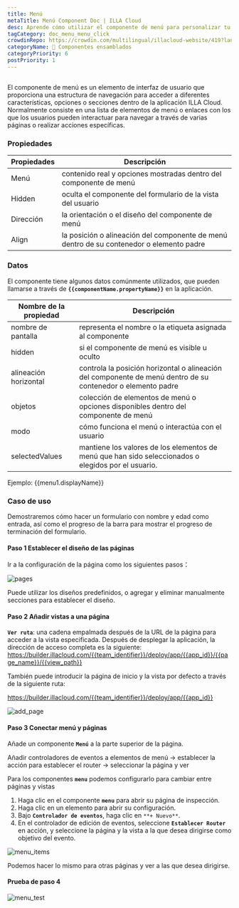 ```yaml
---
title: Menú
metaTitle: Menú Component Doc | ILLA Cloud
desc: Aprende cómo utilizar el componente de menú para personalizar tu aplicación en ILLA Cloud.
tagCategory: doc_menu_menu_click
crowdinRepo: https://crowdin.com/multilingual/illacloud-website/419?languages=es&filter=basic&value=0
categoryName: 🧬 Componentes ensamblados
categoryPriority: 6
postPriority: 1
---
```


## <h2 hidden>¿Qué es Menú?</h2>

El componente de menú es un elemento de interfaz de usuario que proporciona una estructura de navegación para acceder a diferentes características, opciones o secciones dentro de la aplicación ILLA Cloud. Normalmente consiste en una lista de elementos de menú o enlaces con los que los usuarios pueden interactuar para navegar a través de varias páginas o realizar acciones específicas.

### Propiedades

| Propiedades | Descripción                                                                                             |
| ----------- | ------------------------------------------------------------------------------------------------------- |
| Menú        | contenido real y opciones mostradas dentro del componente de menú                                       |
| Hidden      | oculta el componente del formulario de la vista del usuario                                             |
| Dirección   | la orientación o el diseño del componente de menú                                                       |
| Align       | la posición o alineación del componente de menú dentro de su contenedor o elemento padre                |

### Datos

El componente tiene algunos datos comúnmente utilizados, que pueden llamarse a través de **`{{componentName.propertyName}}`** en la aplicación.

| Nombre de la propiedad   | Descripción                                                                                                                     |
| ------------------------ | ------------------------------------------------------------------------------------------------------------------------------- |
| nombre de pantalla       | representa el nombre o la etiqueta asignada al componente                                                                       |
| hidden                   | si el componente de menú es visible u oculto                                                                                    |
| alineación horizontal    | controla la posición horizontal o alineación del componente de menú dentro de su contenedor o elemento padre                    |
| objetos                  | colección de elementos de menú o opciones disponibles dentro del componente de menú                                             |
| modo                     | cómo funciona el menú o interactúa con el usuario                                                                               |
| selectedValues           | mantiene los valores de los elementos de menú que han sido seleccionados o elegidos por el usuario.                             |

Ejemplo: {{menu1.displayName}}

### Caso de uso

Demostraremos cómo hacer un formulario con nombre y edad como entrada, así como el progreso de la barra para mostrar el progreso de terminación del formulario.

#### Paso 1 Establecer el diseño de las páginas

Ir a la configuración de la página como los siguientes pasos：

![pages](https://cdn.illacloud.com/official-website/img/docs/pages.png)

Puede utilizar los diseños predefinidos, o agregar y eliminar manualmente secciones para establecer el diseño.

#### Paso 2 Añadir vistas a una página

**`Ver ruta`**: una cadena empalmada después de la URL de la página para acceder a la vista especificada. Después de desplegar la aplicación, la dirección de acceso completa es la siguiente: https://builder.illacloud.com/{{team_identifier}}/deploy/app/{{app_id}}/{{page_name}}/{{view_path}}

También puede introducir la página de inicio y la vista por defecto a través de la siguiente ruta:

https://builder.illacloud.com/{{team_identifier}}/deploy/app/{{app_id}}

![add_page](https://cdn.illacloud.com/official-website/img/docs/add_page.png)

#### Paso 3 Conectar menú y páginas

Añade un componente **`Menú`** a la parte superior de la página.

Añadir controladores de eventos a elementos de menú → establecer la acción para establecer el router → seleccionar la página y ver

Para los componentes **`menu`** podemos configurarlo para cambiar entre páginas y vistas

1.  Haga clic en el componente **`menu`** para abrir su página de inspección.
2.  Haga clic en un elemento para abrir su configuración.
3.  Bajo **`Controlador de eventos`**, haga clic en `**+ Nuevo**`.
4.  En el controlador de edición de eventos, seleccione **`Establecer Router`** en acción, y seleccione la página y la vista a la que desea dirigirse como objetivo del evento.

![menu_items](https://cdn.illacloud.com/official-website/img/docs/menu_items.jpg)

Podemos hacer lo mismo para otras páginas y ver a las que desea dirigirse.

#### Prueba de paso 4

![menu_test](https://cdn.illacloud.com/official-website/img/docs/menu_test.gif)
